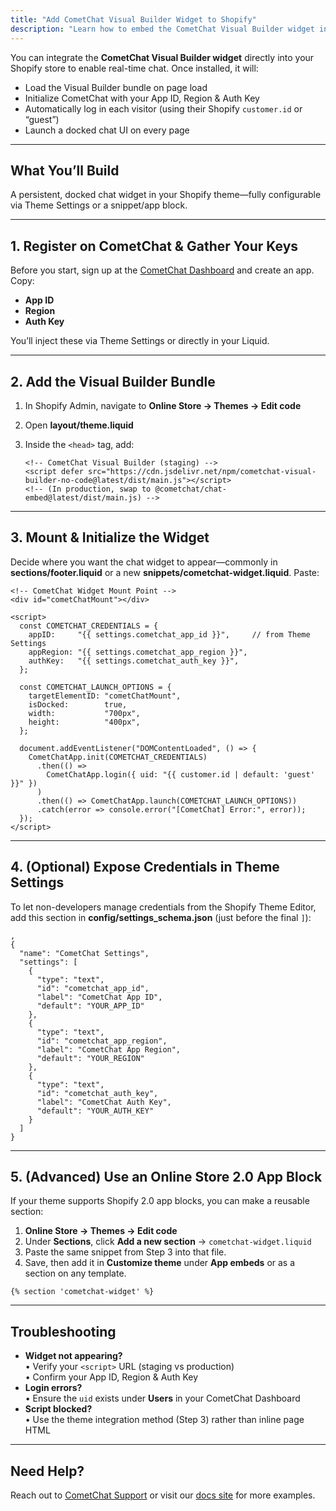 ```yaml
---
title: "Add CometChat Visual Builder Widget to Shopify"
description: "Learn how to embed the CometChat Visual Builder widget into your Shopify store using Liquid templates, theme settings, or Online Store 2.0 app blocks."
---
```


You can integrate the **CometChat Visual Builder widget** directly into your Shopify store to enable real-time chat. Once installed, it will:

- Load the Visual Builder bundle on page load  
- Initialize CometChat with your App ID, Region & Auth Key  
- Automatically log in each visitor (using their Shopify `customer.id` or “guest”)  
- Launch a docked chat UI on every page  

---

## What You’ll Build

A persistent, docked chat widget in your Shopify theme—fully configurable via Theme Settings or a snippet/app block.

---

## 1. Register on CometChat & Gather Your Keys

Before you start, sign up at the [CometChat Dashboard](https://app.cometchat.com/) and create an app. Copy:

- **App ID**  
- **Region**  
- **Auth Key**

You’ll inject these via Theme Settings or directly in your Liquid.

---

## 2. Add the Visual Builder Bundle

1. In Shopify Admin, navigate to **Online Store → Themes → Edit code**  
2. Open **layout/theme.liquid**  
3. Inside the `<head>` tag, add:

   ```liquid
   <!-- CometChat Visual Builder (staging) -->
   <script defer src="https://cdn.jsdelivr.net/npm/cometchat-visual-builder-no-code@latest/dist/main.js"></script>
   <!-- (In production, swap to @cometchat/chat-embed@latest/dist/main.js) -->
   ```

---

## 3. Mount & Initialize the Widget

Decide where you want the chat widget to appear—commonly in **sections/footer.liquid** or a new **snippets/cometchat-widget.liquid**. Paste:

```liquid
<!-- CometChat Widget Mount Point -->
<div id="cometChatMount"></div>

<script>
  const COMETCHAT_CREDENTIALS = {
    appID:     "{{ settings.cometchat_app_id }}",     // from Theme Settings
    appRegion: "{{ settings.cometchat_app_region }}",
    authKey:   "{{ settings.cometchat_auth_key }}",
  };

  const COMETCHAT_LAUNCH_OPTIONS = {
    targetElementID: "cometChatMount",
    isDocked:        true,
    width:           "700px",
    height:          "400px",
  };

  document.addEventListener("DOMContentLoaded", () => {
    CometChatApp.init(COMETCHAT_CREDENTIALS)
      .then(() =>
        CometChatApp.login({ uid: "{{ customer.id | default: 'guest' }}" })
      )
      .then(() => CometChatApp.launch(COMETCHAT_LAUNCH_OPTIONS))
      .catch(error => console.error("[CometChat] Error:", error));
  });
</script>
```

---

## 4. (Optional) Expose Credentials in Theme Settings

To let non-developers manage credentials from the Shopify Theme Editor, add this section in **config/settings_schema.json** (just before the final `]`):

```jsonc
,
{
  "name": "CometChat Settings",
  "settings": [
    {
      "type": "text",
      "id": "cometchat_app_id",
      "label": "CometChat App ID",
      "default": "YOUR_APP_ID"
    },
    {
      "type": "text",
      "id": "cometchat_app_region",
      "label": "CometChat App Region",
      "default": "YOUR_REGION"
    },
    {
      "type": "text",
      "id": "cometchat_auth_key",
      "label": "CometChat Auth Key",
      "default": "YOUR_AUTH_KEY"
    }
  ]
}
```

---

## 5. (Advanced) Use an Online Store 2.0 App Block

If your theme supports Shopify 2.0 app blocks, you can make a reusable section:

1. **Online Store → Themes → Edit code**  
2. Under **Sections**, click **Add a new section** → `cometchat-widget.liquid`  
3. Paste the same snippet from Step 3 into that file.  
4. Save, then add it in **Customize theme** under **App embeds** or as a section on any template.

```liquid
{% section 'cometchat-widget' %}
```

---

## Troubleshooting

- **Widget not appearing?**  
  • Verify your `<script>` URL (staging vs production)  
  • Confirm your App ID, Region & Auth Key  
- **Login errors?**  
  • Ensure the `uid` exists under **Users** in your CometChat Dashboard  
- **Script blocked?**  
  • Use the theme integration method (Step 3) rather than inline page HTML  

---

## Need Help?

Reach out to [CometChat Support](https://www.cometchat.com/contact) or visit our [docs site](https://www.cometchat.com/docs) for more examples.
